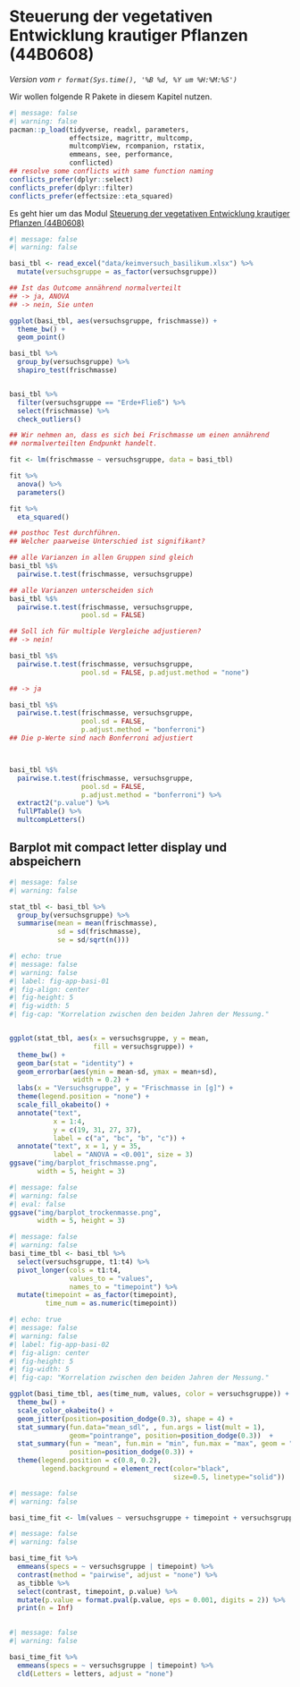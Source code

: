 # Steuerung der vegetativen Entwicklung krautiger Pflanzen (44B0608) {#sec-app-basilikum}

*Version vom `r format(Sys.time(), '%B %d, %Y um %H:%M:%S')`*

Wir wollen folgende R Pakete in diesem Kapitel nutzen.

```r
#| message: false
#| warning: false
pacman::p_load(tidyverse, readxl, parameters,
               effectsize, magrittr, multcomp,
               multcompView, rcompanion, rstatix,
               emmeans, see, performance,
               conflicted)
## resolve some conflicts with same function naming
conflicts_prefer(dplyr::select)
conflicts_prefer(dplyr::filter)
conflicts_prefer(effectsize::eta_squared)
```

Es geht hier um das Modul [Steuerung der vegetativen Entwicklung krautiger Pflanzen (44B0608)](https://www.hs-osnabrueck.de/module/44b0608/)


```r
#| message: false
#| warning: false

basi_tbl <- read_excel("data/keimversuch_basilikum.xlsx") %>% 
  mutate(versuchsgruppe = as_factor(versuchsgruppe))

## Ist das Outcome annährend normalverteilt
## -> ja, ANOVA
## -> nein, Sie unten

ggplot(basi_tbl, aes(versuchsgruppe, frischmasse)) +
  theme_bw() +
  geom_point()
```


```r
basi_tbl %>%
  group_by(versuchsgruppe) %>%
  shapiro_test(frischmasse)


basi_tbl %>% 
  filter(versuchsgruppe == "Erde+Fließ") %>% 
  select(frischmasse) %>% 
  check_outliers()

```


```r
## Wir nehmen an, dass es sich bei Frischmasse um einen annährend
## normalverteilten Endpunkt handelt.

fit <- lm(frischmasse ~ versuchsgruppe, data = basi_tbl)

fit %>% 
  anova() %>% 
  parameters()

fit %>% 
  eta_squared()

## posthoc Test durchführen. 
## Welcher paarweise Unterschied ist signifikant?

## alle Varianzen in allen Gruppen sind gleich
basi_tbl %$%
  pairwise.t.test(frischmasse, versuchsgruppe)

## alle Varianzen unterscheiden sich
basi_tbl %$%
  pairwise.t.test(frischmasse, versuchsgruppe,
                  pool.sd = FALSE)

## Soll ich für multiple Vergleiche adjustieren?
## -> nein!

basi_tbl %$%
  pairwise.t.test(frischmasse, versuchsgruppe,
                  pool.sd = FALSE, p.adjust.method = "none")

## -> ja

basi_tbl %$%
  pairwise.t.test(frischmasse, versuchsgruppe,
                  pool.sd = FALSE, 
                  p.adjust.method = "bonferroni")
## Die p-Werte sind nach Bonferroni adjustiert



basi_tbl %$%
  pairwise.t.test(frischmasse, versuchsgruppe,
                  pool.sd = FALSE, 
                  p.adjust.method = "bonferroni") %>% 
  extract2("p.value") %>% 
  fullPTable() %>% 
  multcompLetters()
```

## Barplot mit compact letter display und abspeichern

```r
#| message: false
#| warning: false

stat_tbl <- basi_tbl %>% 
  group_by(versuchsgruppe) %>% 
  summarise(mean = mean(frischmasse),
            sd = sd(frischmasse),
            se = sd/sqrt(n()))
```


```r
#| echo: true
#| message: false
#| warning: false
#| label: fig-app-basi-01
#| fig-align: center
#| fig-height: 5
#| fig-width: 5
#| fig-cap: "Korrelation zwischen den beiden Jahren der Messung."


ggplot(stat_tbl, aes(x = versuchsgruppe, y = mean, 
                     fill = versuchsgruppe)) + 
  theme_bw() +
  geom_bar(stat = "identity") +
  geom_errorbar(aes(ymin = mean-sd, ymax = mean+sd),
                width = 0.2) +
  labs(x = "Versuchsgruppe", y = "Frischmasse in [g]") +
  theme(legend.position = "none") +
  scale_fill_okabeito() +
  annotate("text", 
           x = 1:4, 
           y = c(19, 31, 27, 37), 
           label = c("a", "bc", "b", "c")) +
  annotate("text", x = 1, y = 35,
           label = "ANOVA = <0.001", size = 3)
ggsave("img/barplot_frischmasse.png", 
       width = 5, height = 3)
```


```r
#| message: false
#| warning: false
#| eval: false
ggsave("img/barplot_trockenmasse.png", 
       width = 5, height = 3)

```


```r
#| message: false
#| warning: false
basi_time_tbl <- basi_tbl %>% 
  select(versuchsgruppe, t1:t4) %>% 
  pivot_longer(cols = t1:t4,
               values_to = "values",
               names_to = "timepoint") %>% 
  mutate(timepoint = as_factor(timepoint),
         time_num = as.numeric(timepoint))
```


```r
#| echo: true
#| message: false
#| warning: false
#| label: fig-app-basi-02
#| fig-align: center
#| fig-height: 5
#| fig-width: 5
#| fig-cap: "Korrelation zwischen den beiden Jahren der Messung."

ggplot(basi_time_tbl, aes(time_num, values, color = versuchsgruppe)) +
  theme_bw() +
  scale_color_okabeito() +
  geom_jitter(position=position_dodge(0.3), shape = 4) +
  stat_summary(fun.data="mean_sdl", , fun.args = list(mult = 1), 
               geom="pointrange", position=position_dodge(0.3))  +
  stat_summary(fun = "mean", fun.min = "min", fun.max = "max", geom = "line",
               position=position_dodge(0.3)) +
  theme(legend.position = c(0.8, 0.2),
        legend.background = element_rect(color="black", 
                                         size=0.5, linetype="solid"))
```



```r
#| message: false
#| warning: false

basi_time_fit <- lm(values ~ versuchsgruppe + timepoint + versuchsgruppe:timepoint, basi_time_tbl)

```


```r
#| message: false
#| warning: false

basi_time_fit %>% 
  emmeans(specs = ~ versuchsgruppe | timepoint) %>% 
  contrast(method = "pairwise", adjust = "none") %>% 
  as_tibble %>% 
  select(contrast, timepoint, p.value) %>% 
  mutate(p.value = format.pval(p.value, eps = 0.001, digits = 2)) %>% 
  print(n = Inf)
  
```

```r
#| message: false
#| warning: false

basi_time_fit %>% 
  emmeans(specs = ~ versuchsgruppe | timepoint) %>%
  cld(Letters = letters, adjust = "none") 

```


